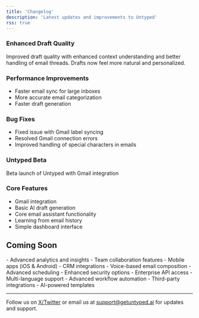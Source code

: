 ```yaml
---
title: 'Changelog'
description: 'Latest updates and improvements to Untyped'
rss: true
---
```


<Update label="November 2024" description="Beta optimizations">

### Enhanced Draft Quality

Improved draft quality with enhanced context understanding and better handling of email threads. Drafts now feel more natural and personalized.

### Performance Improvements

- Faster email sync for large inboxes
- More accurate email categorization
- Faster draft generation

### Bug Fixes

- Fixed issue with Gmail label syncing
- Resolved Gmail connection errors
- Improved handling of special characters in emails

</Update>

<Update label="October 2024" description="Beta Launch">

### Untyped Beta

Beta launch of Untyped with Gmail integration

### Core Features

- Gmail integration
- Basic AI draft generation
- Core email assistant functionality
- Learning from email history
- Simple dashboard interface

</Update>

## Coming Soon

<AccordionGroup>

<Accordion title='Q1 2025' icon='calendar'>
  - Advanced analytics and insights - Team collaboration features - Mobile apps (iOS & Android) - CRM integrations
</Accordion>

<Accordion title='Q2 2025' icon='calendar'>
  - Voice-based email composition - Advanced scheduling - Enhanced security options - Enterprise API access
</Accordion>

<Accordion title='Future' icon='sparkles'>
  - Multi-language support - Advanced workflow automation - Third-party integrations - AI-powered templates
</Accordion>

</AccordionGroup>

---

<Tip>Follow us on [X/Twitter](https://x.com/getuntypedai) or email us at [support@getuntyped.ai](mailto:support@getuntyped.ai) for updates and support.</Tip>

